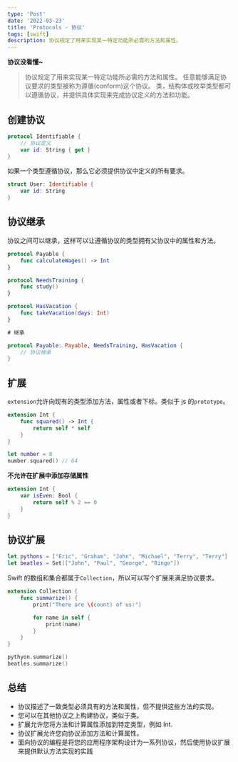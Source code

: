 ```yaml
---
type: 'Post'
date: '2022-03-23'
title: 'Protocols - 协议'
tags: [swift]
description: 协议规定了用来实现某一特定功能所必需的方法和属性。
---
```


**协议没看懂~**

> 协议规定了用来实现某一特定功能所必需的方法和属性。
> 任意能够满足协议要求的类型被称为遵循(conform)这个协议。
> 类，结构体或枚举类型都可以遵循协议，并提供具体实现来完成协议定义的方法和功能。

## 创建协议

```swift
protocol Identifiable {
    // 协议定义
    var id: String { get }
}
```

如果一个类型遵循协议，那么它必须提供协议中定义的所有要求。

```swift
struct User: Identifiable {
    var id: String
}
```

## 协议继承

协议之间可以继承，这样可以让遵循协议的类型拥有父协议中的属性和方法。

```swift
protocol Payable {
    func calculateWages() -> Int
}

protocol NeedsTraining {
    func study()
}

protocol HasVacation {
    func takeVacation(days: Int)
}

# 继承

protocol Payable: Payable, NeedsTraining, HasVacation {
    // 协议继承
}
```

## 扩展

`extension`允许向现有的类型添加方法，属性或者下标。类似于 js 的`prototype`。

```swift
extension Int {
    func squared() -> Int {
        return self * self
    }
}

let number = 8
number.squared() // 64
```

**不允许在扩展中添加存储属性**

```swift
extension Int {
    var isEven: Bool {
        return self % 2 == 0
    }
}
```

## 协议扩展

```swift
let pythons = ["Eric", "Graham", "John", "Michael", "Terry", "Terry"]
let beatles = Set(["John", "Paul", "George", "Ringo"])
```

Swift 的数组和集合都属于`Collection`，所以可以写个扩展来满足协议要求。

```swift
extension Collection {
    func summarize() {
        print("There are \(count) of us:")

        for name in self {
            print(name)
        }
    }
}

pythyon.summarize()
beatles.summarize()
```

## 总结

- 协议描述了一致类型必须具有的方法和属性，但不提供这些方法的实现。
- 您可以在其他协议之上构建协议，类似于类。
- 扩展允许您将方法和计算属性添加到特定类型，例如 Int.
- 协议扩展允许您向协议添加方法和计算属性。
- 面向协议的编程是将您的应用程序架构设计为一系列协议，然后使用协议扩展来提供默认方法实现的实践
